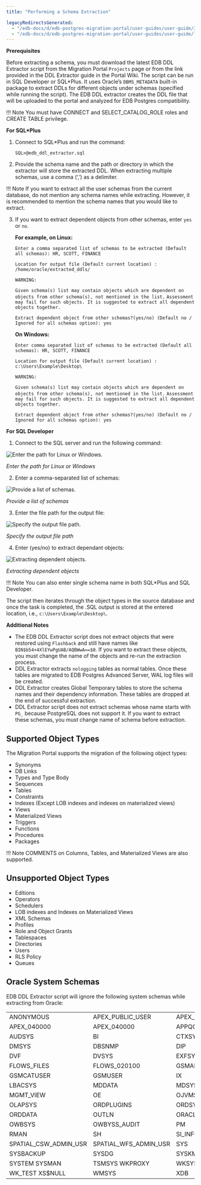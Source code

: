 ```yaml
---
title: "Performing a Schema Extraction"

legacyRedirectsGenerated:
  - "/edb-docs/d/edb-postgres-migration-portal/user-guides/user-guide/3.0.1/mp_schema_extraction.html"
  - "/edb-docs/d/edb-postgres-migration-portal/user-guides/user-guide/latest/mp_schema_extraction.html"
---
```


<div id="mp_schema_extraction" class="registered_link"></div>

**Prerequisites**

Before extracting a schema, you must download the latest EDB DDL Extractor script from the Migration Portal `Projects` page or from the link provided in the DDL Extractor guide in the Portal Wiki. The script can be run in SQL Developer or SQL\*Plus. It uses Oracle’s `DBMS_METADATA` built-in package to extract DDLs for different objects under schemas (specified while running the script). The EDB DDL extractor creates the DDL file that will be uploaded to the portal and analyzed for EDB Postgres compatibility.

!!! Note
    You must have CONNECT and SELECT_CATALOG_ROLE roles and CREATE TABLE privilege.

**For SQL\*Plus**

1.  Connect to SQL\*Plus and run the command:

    `SQL>@edb_ddl_extractor.sql`

2.  Provide the schema name and the path or directory in which the extractor will store the extracted DDL. When extracting multiple schemas, use a comma (‘,’) as a delimiter.

!!! Note
    If you want to extract all the user schemas from the current database, do not mention any schema names while extracting. However, it is recommended to mention the schema names that you would like to extract.

3.  If you want to extract dependent objects from other schemas, enter `yes` or `no`.

    **For example, on Linux:**

    `Enter a comma separated list of schemas to be extracted (Default all schemas): HR, SCOTT, FINANCE`

    `Location for output file (Default current location) : /home/oracle/extracted_ddls/`

    `WARNING:`

    `Given schema(s) list may contain objects which are dependent on objects from other schema(s), not mentioned in the list.` `Assessment may fail for such objects. It is suggested to extract all dependent objects together.`

    `Extract dependent object from other schemas?(yes/no) (Default no / Ignored for all schemas option): yes`

    **On Windows:**

    `Enter comma separated list of schemas to be extracted (Default all schemas): HR, SCOTT, FINANCE`

    `Location for output file (Default current location) : c:\Users\Example\Desktop\`

    `WARNING:`

    `Given schema(s) list may contain objects which are dependent on objects from other schema(s), not mentioned in the list.` `Assessment may fail for such objects. It is suggested to extract all dependent objects together.`

    `Extract dependent object from other schemas?(yes/no) (Default no / Ignored for all schemas option): yes`

**For SQL Developer**

1.  Connect to the SQL server and run the following command:

![Enter the path for Linux or Windows.](../images/mp_schema_extraction_paths.png)

*Enter the path for Linux or Windows*

2.  Enter a comma-separated list of schemas:

![Provide a list of schemas.](../images/mp_schema_extraction_list.png)

*Provide a list of schemas*

3.  Enter the file path for the output file:

![Specify the output file path.](../images/mp_schema_extraction_target.png)

*Specify the output file path*

4.  Enter (yes/no) to extract dependant objects:

![Extracting dependent objects.](../images/mp_schema_dependent_objects.png)

*Extracting dependent objects*

!!! Note
    You can also enter single schema name in both SQL\*Plus and SQL Developer.

The script then iterates through the object types in the source database and once the task is completed, the .SQL output is stored at the entered location, i.e., `c:\Users\Example\Desktop\`.

**Additional Notes**

-   The EDB DDL Extractor script does not extract objects that were restored using `Flashback` and still have names like `BIN$b54+4XlEYwPgUAB/AQBWwA==$0`. If you want to extract these objects, you must change the name of the objects and re-run the extraction process.
-   DDL Extractor extracts `nologging` tables as normal tables. Once these tables are migrated to EDB Postgres Advanced Server, WAL log files will be created.
-   DDL Extractor creates Global Temporary tables to store the schema names and their dependency information. These tables are dropped at the end of successful extraction.
-   DDL Extractor script does not extract schemas whose name starts with `PG_` because PostgreSQL does not support it. If you want to extract these schemas, you must change name of schema before extraction.

## Supported Object Types

The Migration Portal supports the migration of the following object types:

-   Synonyms
-   DB Links
-   Types and Type Body
-   Sequences
-   Tables
-   Constraints
-   Indexes (Except LOB indexes and indexes on materialized views)
-   Views
-   Materialized Views
-   Triggers
-   Functions
-   Procedures
-   Packages

!!! Note
    COMMENTS on Columns, Tables, and Materialized Views are also supported.

## Unsupported Object Types

-   Editions
-   Operators
-   Schedulers
-   LOB indexes and Indexes on Materialized Views
-   XML Schemas
-   Profiles
-   Role and Object Grants
-   Tablespaces
-   Directories
-   Users
-   RLS Policy
-   Queues

## Oracle System Schemas

EDB DDL Extractor script will ignore the following system schemas while extracting from Oracle:

|                       |                       |                    |
| --------------------- | --------------------- | ------------------ |
| ANONYMOUS             | APEX_PUBLIC_USER      | APEX_030200        |
| APEX_040000           | APEX_040000           | APPQOSSYS          |
| AUDSYS                | BI                    | CTXSYS             |
| DMSYS                 | DBSNMP                | DIP                |
| DVF                   | DVSYS                 | EXFSYS             |
| FLOWS_FILES           | FLOWS_020100          | GSMADMIN_INTERNAL  |
| GSMCATUSER            | GSMUSER               | IX                 |
| LBACSYS               | MDDATA                | MDSYS              |
| MGMT_VIEW             | OE                    | OJVMSYS            |
| OLAPSYS               | ORDPLUGINS            | ORDSYS             |
| ORDDATA               | OUTLN                 | ORACLE_OCM         |
| OWBSYS                | OWBYSS_AUDIT          | PM                 |
| RMAN                  | SH                    | SI_INFORMTN_SCHEMA |
| SPATIAL_CSW_ADMIN_USR | SPATIAL_WFS_ADMIN_USR | SYS                |
| SYSBACKUP             | SYSDG                 | SYSKM              |
| SYSTEM SYSMAN         | TSMSYS WKPROXY        | WKSYS              |
| WK_TEST XS$NULL       | WMSYS                 | XDB                |
